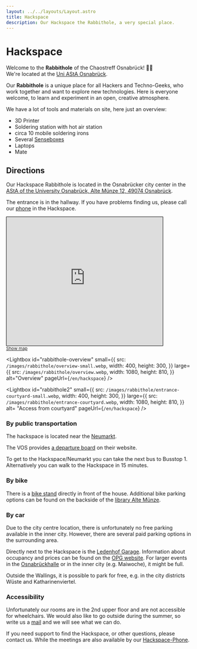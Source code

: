 ```yaml
---
layout: ../../layouts/Layout.astro
title: Hackspace
description: Our Hackspace the Rabbithole, a very special place.
---
```



# Hackspace

Welcome to the **Rabbithole** of the Chaostreff Osnabrück! 🐇✨<br/>
We're located at the [Uni AStA Osnabrück](/en/hackspace#anfahrt).

Our **Rabbithole** is a unique place for all Hackers and Techno-Geeks, who work together and want to explore new technologies. Here is everyone welcome, to learn and experiment in an open, creative atmosphere.

We have a lot of tools and materials on site, here just an overview:

- 3D Printer
- Soldering station with hot air station
- circa 10 mobile soldering irons
- Several [Senseboxes](https://sensebox.de/)
- Laptops
- Mate

## Directions

Our Hackspace Rabbithole is located in the Osnabrücker city center in the [AStA of the University Osnabrück, Alte Münze 12, 49074 Osnabrück](https://www.openstreetmap.org/way/696172783).

The entrance is in the hallway. If you have problems finding us, please call our [phone](/en/contact) in the Hackspace.

<iframe
  width="425"
  height="350"
  src="https://www.openstreetmap.org/export/embed.html?bbox=8.043885827064516%2C52.27170106338023%2C8.047828674316408%2C52.273778889502324&amp;layer=mapnik&amp;marker=52.27273998861608%2C8.04585725069046"
  style="border: 1px solid black"
></iframe>
<br />
<small>
  <a
    rel="noreferrer"
    target="_blank"
    href="https://www.openstreetmap.org/?mlat=52.272740&amp;mlon=8.045857#map=19/52.272740/8.045857"
  >
    Show map
  </a>
</small>

<div className="flex gap-3">
<Lightbox
  id="rabbithole"
  small={{
    src: `/images/rabbithole/entrance-ledenhof-small.webp`,
    width: 400,
    height: 300,
  }}
  large={{
    src: `/images/rabbithole/entrance-ledenhof.webp`,
    width: 1080,
    height: 810,
  }}
  alt="Access from Ledenhof"
  pageUrl={`/en/hackspace`}
/>

<Lightbox
  id="rabbithole-overview"
  small={{
    src: `/images/rabbithole/overview-small.webp`,
    width: 400,
    height: 300,
  }}
  large={{
    src: `/images/rabbithole/overview.webp`,
    width: 1080,
    height: 810,
  }}
  alt="Overview"
  pageUrl={`/en/hackspace`}
/>

<Lightbox
  id="rabbithole2"
  small={{
    src: `/images/rabbithole/entrance-courtyard-small.webp`,
    width: 400,
    height: 300,
  }}
  large={{
    src: `/images/rabbithole/entrance-courtyard.webp`,
    width: 1080,
    height: 810,
  }}
  alt= "Access from courtyard"
  pageUrl={`/en/hackspace`}
/>
</div>

### By public transportation

The hackspace is located near the [Neumarkt](https://www.openstreetmap.org/node/1747348346).

The VOS provides [a departure board](https://www.vos.info/fahrplaner/#depart!Z%7COsnabr%C3%BCck%20Neumarkt) on their website.

To get to the Hackspace/Neumarkt you can take the next bus to Busstop 1. Alternatively you can walk to the Hackspace in 15 minutes.

### By bike

There is a [bike stand](https://www.openstreetmap.org/node/473015925) directly in front of the house. Additional bike parking options can be found on the backside of the [library Alte Münze](https://www.openstreetmap.org/node/1747348346).

### By car

Due to the city centre location, there is unfortunately no free parking available in the inner city. However, there are several paid parking options in the surrounding area.

Directly next to the Hackspace is the [Ledenhof Garage](https://www.parken-osnabrueck.de/parken/parkplatzsuche/detail/parkhaus-ledenhof-garage.html). Information about occupancy and prices can be found on the [OPG website](https://www.parken-osnabrueck.de/parken/parkplatzsuche/detail/parkhaus-ledenhof-garage.html). For larger events in the [Osnabrückhalle](https://www.osnabrueckhalle.de/besuchen/programm/) or in the inner city (e.g. Maiwoche), it might be full.

Outside the Wallings, it is possible to park for free, e.g. in the city districts Wüste and Katharinenviertel.

### Accessibility

Unfortunately our rooms are in the 2nd upper floor and are not accessible for wheelchairs. We would also like to go outside during the summer, so write us a [mail](/en/contact) and we will see what we can do.

If you need support to find the Hackspace, or other questions, please contact us. While the meetings are also available by our [Hackspace-Phone](/en/contact).
